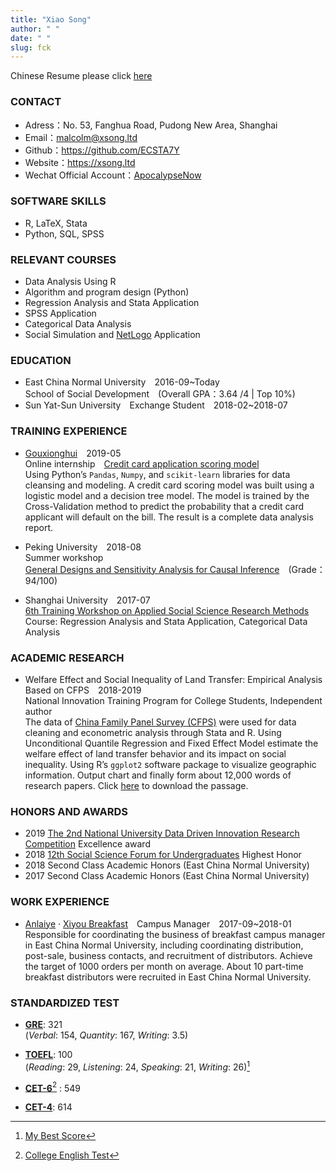 ```yaml
---
title: "Xiao Song"
author: " "
date: " "
slug: fck
---
```

Chinese Resume please click [here](/chnresume/)

### CONTACT

+ Adress：No. 53, Fanghua Road, Pudong New Area, Shanghai
+ Email：<malcolm@xsong.ltd>
+ Github：<https://github.com/ECSTA7Y>
+ Website：<https://xsong.ltd>
+ Wechat Official Account：[ApocalypseNow](https://mp.weixin.qq.com/s/yyJ3l7RTImYTKDrIynwmPA)

### SOFTWARE SKILLS
+ R, LaTeX, Stata 
+ Python, SQL, SPSS 

### RELEVANT COURSES

+ Data Analysis Using R
+ Algorithm and program design (Python)
+ Regression Analysis and Stata Application
+ SPSS Application
+ Categorical Data Analysis
+ Social Simulation and [NetLogo](http://ccl.northwestern.edu/netlogo/) Application

### EDUCATION

+ East China Normal University&emsp;2016-09~Today    
School of Social Development&emsp;(Overall GPA：3.64 /4 | Top 10%)
+ Sun Yat-Sun University&emsp;Exchange Student&emsp;2018-02~2018-07


### TRAINING EXPERIENCE

+ [Gouxionghui](http://www.xiong99.com.cn/about.php)&emsp;2019-05  
Online internship&emsp;[Credit card application scoring model](https://mp.weixin.qq.com/s/bbxWicZfk5ZMl27LbI0E1Q)   
Using Python's `Pandas`, `Numpy`, and `scikit-learn` libraries for data cleansing and modeling. A credit card scoring model was built using a logistic model and a decision tree model. The model is trained by the Cross-Validation method to predict the probability that a credit card applicant will default on the bill. The result is a complete data analysis report.

+ Peking University&emsp;2018-08  
Summer workshop  
[General Designs and Sensitivity Analysis for Causal Inference](http://www.oir.pku.edu.cn/umich/jxsz1/nsqkczsjz2018.htm)&emsp;(Grade：94/100)

+ Shanghai University&emsp;2017-07  
[6th Training Workshop on Applied Social Science Research Methods](http://caser.ust.hk/?act=course_main&id=16)  
Course: Regression Analysis and Stata Application,  Categorical Data Analysis



### ACADEMIC RESEARCH

+ Welfare Effect and Social Inequality of Land Transfer: Empirical Analysis Based on CFPS&emsp;2018-2019    
National Innovation Training Program for College Students,  Independent author  
The data of [China Family Panel Survey (CFPS)](http://www.isss.pku.edu.cn/cfps/) were used for data cleaning and econometric analysis through Stata and R. Using Unconditional Quantile Regression and Fixed Effect Model estimate the welfare effect of land transfer behavior and its impact on social inequality. Using R's `ggplot2` software package to visualize geographic information. Output chart and finally form about 12,000 words of research papers. Click [here](https://raw.githubusercontent.com/ECSTA7Y/Landtransfer/master/%E5%AD%A6%E5%B9%B4%E8%AE%BA%E6%96%87.pdf) to download the passage.



### HONORS AND AWARDS 

+ 2019 [The 2nd National University Data Driven Innovation Research Competition](http://opendata.pku.edu.cn/competition-2019.xhtml;jsessionid=200f6d0adbfa75292afed361235f) Excellence award
+ 2018 [12th Social Science Forum for Undergraduates](http://www.shupl.edu.cn/2018/1125/c1168a51557/page.htm) Highest Honor
+ 2018 Second Class Academic Honors (East China Normal University)
+ 2017 Second Class Academic Honors (East China Normal University)

### WORK EXPERIENCE

+ [Anlaiye](http://www.anlaiye.com.cn/index.html) · [Xiyou Breakfast](https://www.sohu.com/a/166510488_259362)&emsp;Campus Manager&emsp;2017-09~2018-01  
Responsible for coordinating the business of breakfast campus manager in East China Normal University, including coordinating distribution, post-sale, business contacts, and recruitment of distributors. 
Achieve the target of 1000 orders per month on average. About 10 part-time breakfast distributors were recruited in East China Normal University.






### STANDARDIZED TEST

+ **[GRE](https://www.ets.org/gre)**: 321   
(*Verbal*: 154, *Quantity*: 167, *Writing*: 3.5)  

+ **[TOEFL](https://www.ets.org/toefl)**: 100   
(*Reading*: 29, *Listening*: 24, *Speaking*: 21, *Writing*: 26)[^toefl]

+ **[CET-6](http://cet.neea.edu.cn/)**[^cet] : 549
+ **[CET-4](http://cet.neea.edu.cn/)**: 614

[^toefl]: [My Best Score](https://www.ets.org/toefl/institutions/scores/)
[^cet]: [College English Test](http://www.cet.edu.cn/)

